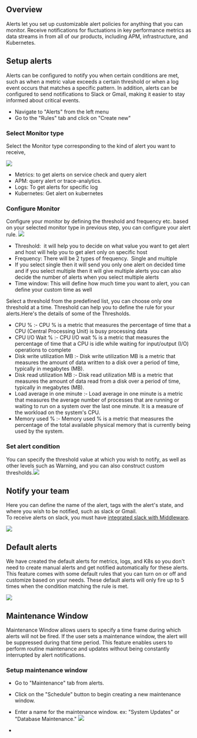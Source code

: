 Overview
--------
Alerts let you set up customizable alert policies for anything that you can monitor. Receive notifications for fluctuations in key performance metrics as data streams in from all of our products, including APM, infrastructure, and Kubernetes.

Setup alerts
------------
Alerts can be configured to notify you when certain conditions are met, such as when a metric value exceeds a certain threshold or when a log event occurs that matches a specific pattern. In addition, alerts can be configured to send notifications to Slack or Gmail, making it easier to stay informed about critical events.

-   Navigate to "Alerts" from the left menu
-   Go to the "Rules" tab and click on "Create new"

### Select Monitor type

Select the Monitor type corresponding to the kind of alert you want to receive,

<img src="/images/alert/aa1.png" />

-   Metrics: to get alerts on service check and query alert
-   APM: query alert or trace-analytics.
-   Logs: To get alerts for specific log
-   Kubernetes: Get alert on kubernetes

### Configure Monitor
Configure your monitor by defining the threshold and frequency etc. based on your selected monitor type in previous step, you can configure your alert rule. <img src="/images/alert/aa2.png" />

-   Threshold:  it will help you to decide on what value you want to get alert and host will help you to get alert only on specific host
-   Frequency: There will be 2 types of frequency.  Single and multiple
-   If you select single then it will send you only one alert on decided time and if you select multiple then it will give multiple alerts you can also decide the number of alerts when you select multiple alerts
-   Time window: This will define how much time you want to alert, you can define your custom time as well

Select a threshold from the predefined list, you can choose only one threshold at a time. Threshold can help you to define the rule for your alerts.Here's the details of some of the Thresholds.

-   CPU % :- CPU % is a metric that measures the percentage of time that a CPU (Central Processing Unit) is busy processing data
-   CPU I/O Wait % :- CPU I/O wait % is a metric that measures the percentage of time that a CPU is idle while waiting for input/output (I/O) operations to complete
-   Disk write utilization MB :- Disk write utilization MB is a metric that measures the amount of data written to a disk over a period of time, typically in megabytes (MB).
-   Disk read utilization MB :- Disk read utilization MB is a metric that measures the amount of data read from a disk over a period of time, typically in megabytes (MB).
-   Load average in one minute :- Load average in one minute is a metric that measures the average number of processes that are running or waiting to run on a system over the last one minute. It is a measure of the workload on the system's CPU.
-   Memory used % :- Memory used % is a metric that measures the percentage of the total available physical memory that is currently being used by the system.

### Set alert condition
You can specify the threshold value at which you wish to notify, as well as other levels such as Warning, and you can also construct custom thresholds.<img src="/images/alert/aa3.png" />

Notify your team
----------------
Here you can define the name of the alert, tags with the alert's state, and where you wish to be notified, such as slack or Gmail.\
To receive alerts on slack, you must have [integrated slack with Middleware](https://docs.middleware.io/docs/integrations/Slack-integration). 

<img src="/images/alert/aa4.png" />

Default alerts
--------------
We have created the default alerts for metrics, logs, and K8s so you don't need to create manual alerts and get notified automatically for these alerts. This feature comes with some default rules that you can turn on or off and customize based on your needs. These default alerts will only fire up to 5 times when the condition matching the rule is met.

<img src="/images/alert/aa5.png" />

Maintenance Window
------------------
Maintenance Window allows users to specify a time frame during which alerts will not be fired. If the user sets a maintenance window, the alert will be suppressed during that time period. This feature enables users to perform routine maintenance and updates without being constantly interrupted by alert notifications.

### Setup maintenance window
-   Go to "Maintenance" tab from alerts.
-   Click on the "Schedule" button to begin creating a new maintenance window.
-   Enter a name for the maintenance window. ex: "System Updates" or "Database Maintenance." <img src="/images/alert/aa6.png" />

-

